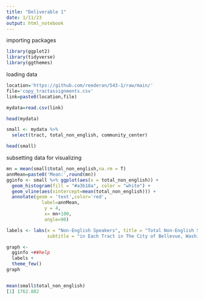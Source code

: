 ```yaml
---
title: "Deliverable 1"
date: 1/11/23
output: html_notebook
---
```


importing packages
```r
library(ggplot2)
library(tidyverse)
library(ggthemes)
```

loading data 
```r
location='https://github.com/reederan/543-1/raw/main/'
file='copy_tractassignments.csv'
link=paste0(location,file)

mydata=read.csv(link)

head(mydata)

small <- mydata %>%
  select(tract, total_non_english, community_center)

head(small)


```

subsetting data for visualizing
```r
mn = mean(small$total_non_english,na.rm = T)
annMean=paste0('Mean:',round(mn))
gginfo <- small %>% ggplot(aes(x = total_non_english)) +
  geom_histogram(fill = "#a3b18a", color = "white") + 
  geom_vline(aes(xintercept=mean(total_non_english))) +
  annotate(geom = 'text',color='red',
             label=annMean,
              y = 4,
              x= mn+100,
              angle=90)

labels <- labs(x = "Non-English Speakers", title = "Total Non-English Speakers", 
               subtitle = "in Each Tract in The City of Bellevue, Washington USA")

graph <- 
  gginfo +##help 
  labels + 
  theme_few()
graph


mean(small$total_non_english)
[1] 1762.882


```

